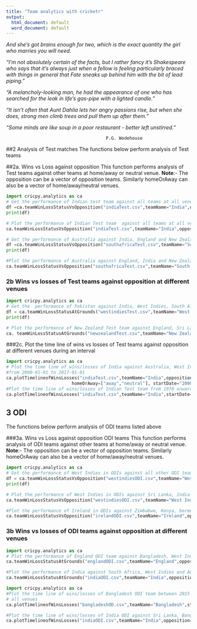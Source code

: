 ```yaml
---
title: "Team analytics with cricketr"
output:
  html_document: default
  word_document: default
---
```


*And she's got brains enough for two, which is the exact quantity the girl who marries you will need.*

*"I'm not absolutely certain of the facts, but I rather fancy it's Shakespeare who says that it's always just when a fellow is feeling particularly braced with things in general that Fate sneaks up behind him with the bit of lead piping."*

*"A melancholy-looking man, he had the appearance of one who has searched for the leak in life's gas-pipe with a lighted candle."*

*"It isn't often that Aunt Dahlia lets her angry passions rise, but when she does, strong men climb trees and pull them up after them."*

*"Some minds are like soup in a poor restaurant - better left unstirred."*

                                          P.G. Wodehouse


##2  Analysis of Test matches
The functions below perform analysis of Test teams

##2a. Wins vs Loss against opposition
This function performs analysis of Test teams against other teams at home/away or neutral venue.
**Note**:- The opposition can be a vector of opposition teams. Similarly homeOrAway can also be a vector of
home/away/neutral venues.



```python
import cricpy.analytics as ca
# Get the performance of Indian test team against all teams at all venues as a dataframe
df =ca.teamWinLossStatusVsOpposition("indiaTest.csv",teamName="India",opposition=["all"], homeOrAway=["all"], matchType="Test", plot=False)
print(df)

# Plot the performance of Indian Test team  against all teams at all venues
ca.teamWinLossStatusVsOpposition("indiaTest.csv",teamName="India",opposition=["all"],homeOrAway=["all"],matchType="Test",plot=True)

# Get the performance of Australia against India, England and New Zealand at all venues in Tests
df =ca.teamWinLossStatusVsOpposition("southafricaTest.csv",teamName="South Africa",opposition=["India","England","New Zealand"],homeOrAway=["all"],matchType="Test",plot=False)
print(df)

#Plot the performance of Australia against England, India and New Zealand only at home (Australia) 
ca.teamWinLossStatusVsOpposition("southafricaTest.csv",teamName="South Africa",opposition=["India","England","New Zealand"],homeOrAway=["home","away"],matchType="Test",plot=True)


```


### 2b Wins vs losses of Test teams against opposition at different venues
```python
import cricpy.analytics as ca
# Get the  performance of Pakistan against India, West Indies, South Africa at all venues in Tests and show performances at the venues
df = ca.teamWinLossStatusAtGrounds("westindiesTest.csv",teamName="West Indies",opposition=["India","Sri Lanka","South Africa"],homeOrAway=["all"],matchType="Test",plot=False)
print(df)

# Plot the performance of New Zealand Test team against England, Sri Lanka and Bangladesh at all grounds playes 
ca. teamWinLossStatusAtGrounds("newzealandTest.csv",teamName="New Zealand",opposition=["England","Sri Lanka","Bangladesh"],homeOrAway=["all"],matchType="Test",plot=True)
```


###2c. Plot the time line of wins vs losses of Test teams against opposition at different venues during an interval
```python
import cricpy.analytics as ca
# Plot the time line of wins/losses of India against Australia, West Indies, South Africa in away/neutral venues
#from 2000-01-01 to 2017-01-01
ca.plotTimelineofWinsLosses("indiaTest.csv",teamName="India",opposition=["Australia","West Indies","South Africa"],
                         homeOrAway=["away","neutral"], startDate="2000-01-01",endDate="2017-01-01")
#Plot the time line of wins/losses of Indian Test team from 1970 onwards
ca.plotTimelineofWinsLosses("indiaTest.csv",teamName="India",startDate="1970-01-01",endDate="2017-01-01")
```



## 3 ODI
The functions below perform analysis of ODI teams listed above

###3a. Wins vs Loss against opposition ODI teams
This function performs analysis of ODI teams against other teams at home/away or neutral venue.
**Note**:- The opposition can be a vector of opposition teams. Similarly homeOrAway can also be a vector of
home/away/neutral venues.

```python
import cricpy.analytics as ca
# Get the performance of West Indies in ODIs against all other ODI teams at all venues and retirn as a dataframe
df = ca.teamWinLossStatusVsOpposition("westindiesODI.csv",teamName="West Indies",opposition=["all"],homeOrAway=["all"],matchType="ODI",plot=False)
print(df)

# Plot the performance of West Indies in ODIs against Sri Lanka, India at all venues
ca.teamWinLossStatusVsOpposition("westindiesODI.csv",teamName="West Indies",opposition=["Sri Lanka", "India"],homeOrAway=["all"],matchType="ODI",plot=True)

#Plot the performance of Ireland in ODIs against Zimbabwe, Kenya, bermuda, UAE, Oman and Scotland at all venues
ca.teamWinLossStatusVsOpposition("irelandODI.csv",teamName="Ireland",opposition=["Zimbabwe","Kenya","Bermuda","U.A.E.","Oman","Scotland"],homeOrAway=["all"],matchType="ODI",plot=True)

```


### 3b Wins vs losses of ODI teams against opposition at different venues
```python
import cricpy.analytics as ca
# Plot the performance of England ODI team against Bangladesh, West Indies and Australia at all venues
ca.teamWinLossStatusAtGrounds("englandODI.csv",teamName="England",opposition=["West Indies"],homeOrAway=["all"],matchType="ODI",plot=True)

#Plot the performance of India against South Africa, West Indies and Australia at 'home' venues
ca.teamWinLossStatusAtGrounds("indiaODI.csv",teamName="India",opposition=["South Africa"],homeOrAway=["home"],matchType="ODI",plot=True)
```

```python

import cricpy.analytics as ca
#Plot the time line of wins/losses of Bangladesh ODI team between 2015 and 2019 against all other teams and at
# all venues
ca.plotTimelineofWinsLosses("bangladeshOD.csv",teamName="Bangladesh",startDate="2015-01-01",endDate="2019-01-01",matchType="ODI")

#Plot the time line of wins/losses of India ODI against Sri Lanka, Bangladesh from 2016 to 2019
ca.plotTimelineofWinsLosses("indiaODI.csv",teamName="India",opposition=["Sri Lanka","Bangladesh"],startDate="2016-01-01",endDate="2019-01-01",matchType="ODI")




```

